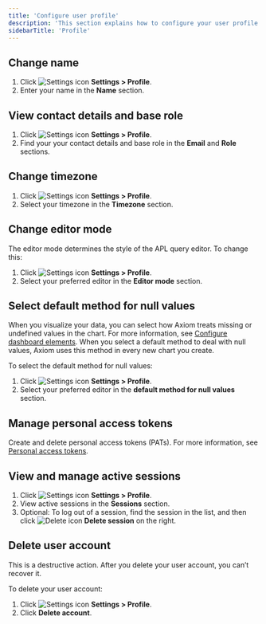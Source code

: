 ```yaml
---
title: 'Configure user profile'
description: 'This section explains how to configure your user profile in Axiom settings.'
sidebarTitle: 'Profile'
---
```


## Change name

1. Click <img src="/doc-assets/icons/settings.svg" className="inline-icon" alt="Settings icon" /> **Settings > Profile**.
1. Enter your name in the **Name** section.

## View contact details and base role

1. Click <img src="/doc-assets/icons/settings.svg" className="inline-icon" alt="Settings icon" /> **Settings > Profile**.
1. Find your your contact details and base role in the **Email** and **Role** sections.

## Change timezone

1. Click <img src="/doc-assets/icons/settings.svg" className="inline-icon" alt="Settings icon" /> **Settings > Profile**.
1. Select your timezone in the **Timezone** section.

## Change editor mode

The editor mode determines the style of the APL query editor. To change this:

1. Click <img src="/doc-assets/icons/settings.svg" className="inline-icon" alt="Settings icon" /> **Settings > Profile**.
1. Select your preferred editor in the **Editor mode** section.

## Select default method for null values

When you visualize your data, you can select how Axiom treats missing or undefined values in the chart. For more information, see [Configure dashboard elements](/dashboard-elements/configure#values). When you select a default method to deal with null values, Axiom uses this method in every new chart you create.

To select the default method for null values:

1. Click <img src="/doc-assets/icons/settings.svg" className="inline-icon" alt="Settings icon" /> **Settings > Profile**.
1. Select your preferred editor in the **default method for null values** section.

## Manage personal access tokens

Create and delete personal access tokens (PATs). For more information, see [Personal access tokens](/reference/tokens#personal-access-tokens-pat).

## View and manage active sessions

1. Click <img src="/doc-assets/icons/settings.svg" className="inline-icon" alt="Settings icon" /> **Settings > Profile**.
1. View active sessions in the **Sessions** section.
1. Optional: To log out of a session, find the session in the list, and then click <img src="/doc-assets/icons/delete.svg" className="inline-icon" alt="Delete icon" /> **Delete session** on the right.

## Delete user account

<Warning>
This is a destructive action. After you delete your user account, you can’t recover it.
</Warning>

To delete your user account:

1. Click <img src="/doc-assets/icons/settings.svg" className="inline-icon" alt="Settings icon" /> **Settings > Profile**.
1. Click **Delete account**.